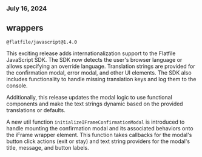 ### July 16, 2024

## wrappers

`@flatfile/javascript@1.4.0`

This exciting release adds internationalization support to the Flatfile
JavaScript SDK. The SDK now detects the user's browser language or allows
specifying an override language. Translation strings are provided for the
confirmation modal, error modal, and other UI elements. The SDK also includes
functionality to handle missing translation keys and log them to the console.

Additionally, this release updates the modal logic to use functional components
and make the text strings dynamic based on the provided translations or
defaults.

A new util function `initializeIFrameConfirmationModal` is introduced to handle
mounting the confirmation modal and its associated behaviors onto the iFrame
wrapper element. This function takes callbacks for the modal's button click
actions (exit or stay) and text string providers for the modal's title, message,
and button labels.
